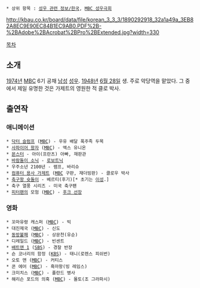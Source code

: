  * 상위 항목 : [[성우 관련 정보/한국]], [[MBC 성우극회]]

http://kbau.co.kr/board/data/file/korean_3_3_3/1890292918_32a1a49a_3EB82A8EC9E90EC84B1EC9AB0.PDF%2B-%2BAdobe%2BAcrobat%2BPro%2BExtended.jpg?width=330

[[목차]]
== 소개 ==
[[1974년]] [[문화방송|MBC]] 6기 공채 [[남성]] [[성우]]. [[1948년]] [[6월 28일]] 생. 주로 악당역을 맡았다. 그 중에서 제일 유명한 것은 가제트의 영원한 적 클로 박사.
== 출연작 ==
=== 애니메이션 ===
 * [[닥터 슬럼프]] ([[MBC]]) - 우유 배달 폭주족 두목
 * [[리본의 기사|사파이어 왕자]] ([[MBC]]) - 엑스 유니온
 * [[몬스터(만화)|몬스터]] - 아이(프란츠) 아빠, 재판관
 * [[바람돌이 소닉]] - [[로보트닉]]
 * 우주소년 2100년 - 램프, 바리슈
 * [[형사 가제트|컴퓨터 용사 가제트]] ([[MBC]] 구판, 재더빙판) - 클로우 박사
 * [[축구왕 슛돌이]] - 베르티(후기)[* 초기는 [[이성]].]
 * 축구 열풍 시리즈 - 미국 축구팬
 * [[피터팬]]의 모험 ([[MBC]]) - [[후크 선장]]
=== 영화 ===
 * 꼬마유령 캐스퍼 ([[MBC]]) - 빅
 * 대진제국 ([[MBC]]) - 신도
 * [[동방불패]] ([[MBC]]) - 상문천(유순)
 * 디레일드 ([[MBC]]) - 빈센트
 * [[배트맨(1989)|배트맨 1]] ([[SBS]]) - 경찰 반장
 * 숀 코너리의 함정 ([[KBS]]) - 태니(로렌스 피쉬번)
 * 오토 맨 ([[MBC]]) - 커티스
 * 콘 에어 ([[MBC]]) - 흑마왕(빙 레임스)
 * 크미치스 ([[MBC]]) - 폴란드 병사
 * 해리슨 포드의 의혹 ([[MBC]]) - 몰토(조 그라파시)
